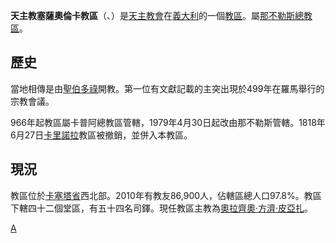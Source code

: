 {{Infobox diocese
|name =塞薩奧倫卡
|jurisdiction = 教區
|latin = Dioecesis Suessana
|local = Diocesi di Sessa Aurunca
|border = catholic
|image = 
|image_size = 
|image_alt = 
|caption = 
|image2 =Sessa Aurunca02.jpg
|caption2= 聖伯多祿聖保祿主教座堂
|location = 義大利
|rite = 羅馬禮
|territory =卡塞塔省
|population =86,900
|patron =
|province = 那不勒斯
|established =5世紀
|cathedral = 聖伯多祿聖保祿主教座堂
|co-cathedral =
|leadership = 主教 
|website =[http://www.diocesisessa.it/site/ 官方網頁]
|pope =  
|patriarch= 
|metropolitan =
|ordinary = 奧拉齊奧·方濟·皮亞扎
|coadjutor archbishop = 
|coadjutor bishop = 
|auxiliary = 
|emeritus = }}
{{Unreferenced|time=2021-03-12T20:40:32+00:00}}

'''天主教塞薩奧倫卡教區'''（{{lang-la|Dioecesis Suessana}}、{{lang-it|Diocesi di Sessa Aurunca}}）是[[天主教會|天主教會]]在[[義大利|義大利]]的一個[[教區|教區]]。屬[[天主教那不勒斯總教區|那不勒斯總教區]]。
==歷史==
當地相傳是由[[聖伯多祿|聖伯多祿]]開教。第一位有文獻記載的主突出現於499年在羅馬舉行的宗教會議。

966年起教區屬卡普阿總教區管轄，1979年4月30日起改由那不勒斯管轄。1818年6月27日[[卡里諾拉|卡里諾拉]]教區被撤銷，並併入本教區。

==現況==
教區位於[[卡塞塔省|卡塞塔省]]西北部。2010年有教友86,900人，佔轄區總人口97.8%。教區下轄四十二個堂區，有五十四名司鐸。現任教區主教為[[奧拉齊奧·方濟·皮亞扎|奧拉齊奧·方濟·皮亞扎]]。

{{意大利天主教教區}}
[[Category:義大利天主教教區|A]]